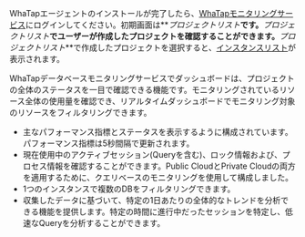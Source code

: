 WhaTapエージェントのインストールが完了したら、[WhaTapモニタリングサービス](https://service.whatap.io)にログインしてください。初期画面は**_プロジェクトリスト_**です。**_プロジェクトリスト_**でユーザーが作成したプロジェクトを確認することができます。**_プロジェクトリスト_**で作成したプロジェクトを選択すると、[インスタンスリスト](instance-list)が表示されます。

WhaTapデータベースモニタリングサービスでダッシュボードは、プロジェクトの全体のステータスを一目で確認できる機能です。モニタリングされているリソース全体の使用量を確認でき、リアルタイムダッシュボードでモニタリング対象のリソースをフィルタリングできます。

-   主なパフォーマンス指標とステータスを表示するように構成されています。パフォーマンス指標は5秒間隔で更新されます。
-   現在使用中のアクティブセッション(Queryを含む)、ロック情報および、プロセス情報を確認することができます。Public CloudとPrivate Cloudの両方を適用するために、クエリベースのモニタリングを使用して構成しました。
-   1つのインスタンスで複数のDBをフィルタリングできます。
-   収集したデータに基づいて、特定の1日あたりの全体的なトレンドを分析できる機能を提供します。特定の時間に進行中だったセッションを特定し、低速なQueryを分析することができます。
